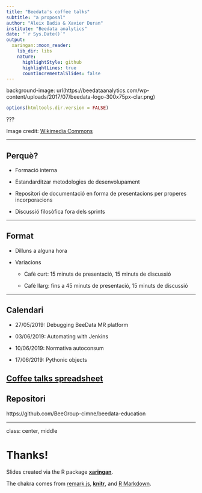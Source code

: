 ```yaml
---
title: "Beedata's coffee talks"
subtitle: "a proposal"
author: "Aleix Badia & Xavier Duran"
institute: "Beedata analytics"
date: "`r Sys.Date()`"
output:
  xaringan::moon_reader:
    lib_dir: libs
    nature:
      highlightStyle: github
      highlightLines: true
      countIncrementalSlides: false
---
```


background-image: url(https://beedataanalytics.com/wp-content/uploads/2017/07/beedata-logo-300x75px-clar.png)

```r
options(htmltools.dir.version = FALSE)
```

???

Image credit: [Wikimedia Commons](https://commons.wikimedia.org/wiki/File:Sharingan_triple.svg)

---

## Perquè?

- Formació interna

- Estandarditzar metodologies de desenvolupament

- Repositori de documentació en forma de presentacions per properes incorporacions

- Discussió filosòfica fora dels sprints

---

## Format

- Dilluns a alguna hora

- Variacions

    - Cafè curt: 15 minuts de presentació, 15 minuts de discussió
    
    - Cafè llarg: fins a 45 minuts de presentació, 15 minuts de discussió

---

## Calendari

- 27/05/2019: Debugging BeeData MR platform

- 03/06/2019: Automating with Jenkins

- 10/06/2019: Normativa autoconsum

- 17/06/2019: Pythonic objects

[Coffee talks spreadsheet](https://docs.google.com/spreadsheets/d/1FcuOdyawGCobi_Agr2dN4FZNNGE2mXT9_XzuXvuwGco/edit?usp=sharing)
---

## Repositori

https://github.com/BeeGroup-cimne/beedata-education

---

class: center, middle

# Thanks!

Slides created via the R package [**xaringan**](https://github.com/yihui/xaringan).

The chakra comes from [remark.js](https://remarkjs.com), [**knitr**](http://yihui.name/knitr), and [R Markdown](https://rmarkdown.rstudio.com).
